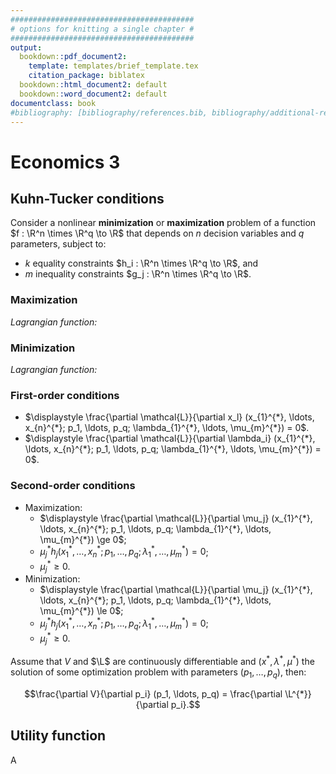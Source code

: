 ```yaml
---
#########################################
# options for knitting a single chapter #
#########################################
output:
  bookdown::pdf_document2:
    template: templates/brief_template.tex
    citation_package: biblatex
  bookdown::html_document2: default
  bookdown::word_document2: default
documentclass: book
#bibliography: [bibliography/references.bib, bibliography/additional-references.bib]
---
```


# Economics 3 {.unnumbered}

## Kuhn-Tucker conditions {-}

Consider a nonlinear **minimization** or **maximization** problem of a function $f : \R^n \times \R^q \to \R$ that depends on $n$ decision variables and $q$ parameters, subject to:

* $k$ equality constraints $h_i : \R^n \times \R^q \to \R$, and
* $m$ inequality constraints $g_j : \R^n \times \R^q \to \R$.

### Maximization {-}

\begin{equation*}
		\begin{aligned}
			\max_{\{x_1, \ldots, x_n\}}\  & f(x_1, \ldots, x_n;\ p_1, \ldots, p_q)          \\
			\text{subject to} \quad       & h_i(x_1, \ldots, x_n;\ p_1, \ldots, p_q) = 0, \quad \forall i = 1, \ldots, k; \\
			                              & g_j(x_1, \ldots, x_n;\ p_1, \ldots, p_q) \ge 0, \quad \forall j = 1, \ldots, m.
		\end{aligned}
\end{equation*}

_Lagrangian function:_

\begin{equation*}
		\begin{aligned}
			 & \L(x_1, \ldots, x_n;\ p_1, \ldots, p_q;\ \lambda_1, \ldots, \lambda_k;\ \mu_1, \ldots, \mu_m) = \\
			 & f(x_1,\ldots, p_q) + \sum_{i=1}^{k}\lambda_i h_i (x_1, \ldots, p_q) + \sum_{j=1}^{m}\mu_j g_j (x_1, \ldots, p_q)
		\end{aligned}
\end{equation*}

### Minimization {-}

\begin{equation*}
		\begin{aligned}
			\min_{\{x_1, \ldots, x_n\}}\  & f(x_1, \ldots, x_n;\ p_1, \ldots, p_q)          \\
			\text{subject to} \quad       & h_i(x_1, \ldots, x_n;\ p_1, \ldots, p_q) = 0, \quad \forall i = 1, \ldots, k; \\
			                              & g_j(x_1, \ldots, x_n;\ p_1, \ldots, p_q) \ge 0, \quad \forall j = 1, \ldots, m.
		\end{aligned}
\end{equation*}

_Lagrangian function:_

\begin{equation*}
		\begin{aligned}
			 & \L(x_1, \ldots, x_n;\ p_1, \ldots, p_q;\ \lambda_1, \ldots, \lambda_k;\ \mu_1, \ldots, \mu_m) = \\
			 & f(x_1,\ldots, p_q) - \sum_{i=1}^{k}\lambda_i h_i (x_1, \ldots, p_q) - \sum_{j=1}^{m}\mu_j g_j (x_1, \ldots, p_q)
		\end{aligned}
\end{equation*}

### First-order conditions {-}

* $\displaystyle \frac{\partial \mathcal{L}}{\partial x_l} (x_{1}^{*}, \ldots, x_{n}^{*}; p_1, \ldots, p_q; \lambda_{1}^{*}, \ldots, \mu_{m}^{*}) = 0$.
* $\displaystyle \frac{\partial \mathcal{L}}{\partial \lambda_i} (x_{1}^{*}, \ldots, x_{n}^{*}; p_1, \ldots, p_q; \lambda_{1}^{*}, \ldots, \mu_{m}^{*}) = 0$.

### Second-order conditions {-}

* Maximization:
  * $\displaystyle \frac{\partial \mathcal{L}}{\partial \mu_j} (x_{1}^{*}, \ldots, x_{n}^{*}; p_1, \ldots, p_q; \lambda_{1}^{*}, \ldots, \mu_{m}^{*}) \ge 0$;
  * $\displaystyle \mu_j^{*} h_j (x_{1}^{*}, \ldots, x_{n}^{*}; p_1, \ldots, p_q; \lambda_{1}^{*}, \ldots, \mu_{m}^{*}) = 0$;
  * $\displaystyle \mu_j^{*} \ge 0$.
* Minimization:
  * $\displaystyle \frac{\partial \mathcal{L}}{\partial \mu_j} (x_{1}^{*}, \ldots, x_{n}^{*}; p_1, \ldots, p_q; \lambda_{1}^{*}, \ldots, \mu_{m}^{*}) \le 0$;
  * $\displaystyle \mu_j^{*} h_j (x_{1}^{*}, \ldots, x_{n}^{*}; p_1, \ldots, p_q; \lambda_{1}^{*}, \ldots, \mu_{m}^{*}) = 0$;
  * $\displaystyle \mu_j^{*} \ge 0$.

::: {.theorem name="Envelope theorem"}
Assume that $V$ and $\L$ are continuously differentiable and $(x^*, \lambda^*, \mu^*)$ the solution of some optimization problem with parameters $(p_1, \dots, p_q)$, then:

$$\frac{\partial V}{\partial p_i} (p_1, \ldots, p_q) = \frac{\partial \L^{*}}{\partial p_i}.$$
:::

## Utility function {-}

::: {.definition name="Completeness"}
A
:::
